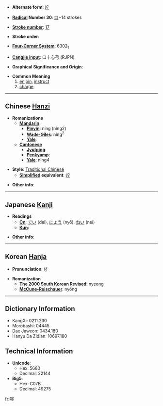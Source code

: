 * '''Alternate form''': [[咛]]

* '''[[Wiktionary:Chinese radical index| Radical]] Number 30''': [[Wiktionary:Chinese radical index 口|口]]+14 strokes

* '''[[Wiktionary:Chinese total strokes index|Stroke number]]''': [[Wiktionary:Chinese total strokes index 17|17]]

* '''Stroke order''': 

* '''[[Wiktionary:Chinese four corner index|Four-Corner System]]''': 6302<sub>1</sub>

* '''[[Wiktionary:Chinese Cangjie index|Cangjie input]]''': 口十心弓 (RJPN)

* '''Graphical Significance and Origin''': 

* '''Common Meaning'''
*#[[enjoin]], [[instruct]]
*# [[charge]]

----

== Chinese [[Hanzi]] ==

* '''Romanizations'''
** '''[[Mandarin]]'''
*** '''[[Pinyin]]''': níng (ning2)
*** '''[[Wade-Giles]]''': ning<sup>2</sup>
*** '''[[Yale]]''': 
** '''[[Cantonese]]'''
*** '''[[Jyutping]]''':
*** '''[[Penkyamp]]''': 
*** '''[[Yale]]''': ning4

* '''Style''': [[Traditional Chinese]] 
** '''[[Simplified Chinese|Simplified]] equivalent''': [[咛]]

* '''Other info''': 

----

== Japanese [[Kanji]] ==

* '''Readings'''
** '''[[On]]''': [[でい]] (dei), [[にょう]] (nyō), [[ねい]] (nei)
** '''[[Kun]]''': 

* '''Other info''':  

----

== Korean [[Hanja]] ==

* '''Pronunciation''': 녕

* '''Romanization'''
** '''[[The 2000 South Korean Revised Romanization|The 2000 South Korean Revised]]''': nyeong
** '''[[McCune-Reischauer]]''': nyŏng

----

== Dictionary Information ==

* KangXi: 0211.230
* Morobashi: 04445
* Dae Jaweon: 0434.180
* Hanyu Da Zidian: 10697.180

== Technical Information ==

* '''Unicode''':
** Hex: 5680
** Decimal: 22144
* '''Big5''':
** Hex: C07B
** Decimal: 49275

[[fr:嚀]]